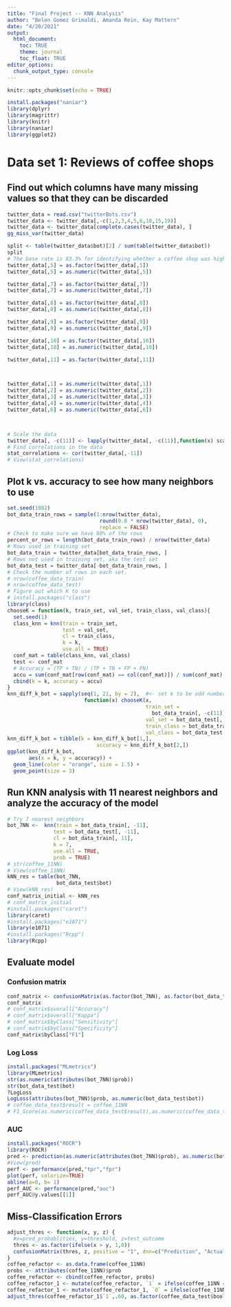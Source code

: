 ```yaml
---
title: "Final Project -- KNN Analysis"
author: "Belen Gomez Grimaldi, Amanda Rein, Kay Mattern"
date: "4/20/2021"
output:
  html_document:
    toc: TRUE
    theme: journal
    toc_float: TRUE
editor_options:
  chunk_output_type: console
---
```



```r
knitr::opts_chunk$set(echo = TRUE)
```

```r
install.packages("naniar")
library(dplyr)
library(magrittr)
library(knitr)
library(naniar)
library(ggplot2)
```

# Data set 1: Reviews of coffee shops

## Find out which columns have many missing values so that they can be discarded
```r
twitter_data = read.csv("twitterBots.csv")
twitter_data <- twitter_data[,-c(1,2,3,4,5,6,10,15,19)]
twitter_data <- twitter_data[complete.cases(twitter_data), ]
gg_miss_var(twitter_data)
```

```r
split <- table(twitter_data$bot)[2] / sum(table(twitter_data$bot))
split
# The base rate is 83.3% for identifying whether a coffee shop was high-rated or not.
twitter_data[,5] = as.factor(twitter_data[,5])
twitter_data[,5] = as.numeric(twitter_data[,5])

twitter_data[,7] = as.factor(twitter_data[,7])
twitter_data[,7] = as.numeric(twitter_data[,7])

twitter_data[,8] = as.factor(twitter_data[,8])
twitter_data[,8] = as.numeric(twitter_data[,8])

twitter_data[,9] = as.factor(twitter_data[,9])
twitter_data[,9] = as.numeric(twitter_data[,9])

twitter_data[,10] = as.factor(twitter_data[,10])
twitter_data[,10] = as.numeric(twitter_data[,10])

twitter_data[,11] = as.factor(twitter_data[,11])



twitter_data[,1] = as.numeric(twitter_data[,1])
twitter_data[,2] = as.numeric(twitter_data[,2])
twitter_data[,3] = as.numeric(twitter_data[,3])
twitter_data[,4] = as.numeric(twitter_data[,4])
twitter_data[,6] = as.numeric(twitter_data[,6])



# Scale the data
twitter_data[, -c(11)] <- lapply(twitter_data[, -c(11)],function(x) scale(x))
# Find correlations in the data 
stat_correlations <- cor(twitter_data[,-11])
# View(stat_correlations)
```

## Plot k vs. accuracy to see how many neighbors to use

```r
set.seed(1982)
bot_data_train_rows = sample(1:nrow(twitter_data),
                              round(0.8 * nrow(twitter_data), 0),
                              replace = FALSE)
# Check to make sure we have 80% of the rows
percent_or_rows = length(bot_data_train_rows) / nrow(twitter_data)
# Rows used in training set
bot_data_train = twitter_data[bot_data_train_rows, ]
# Rows not used in training set, aka the test set
bot_data_test = twitter_data[-bot_data_train_rows, ]
# Check the number of rows in each set.
# nrow(coffee_data_train)
# nrow(coffee_data_test)
# Figure out which K to use
# install.packages("class") 
library(class)
chooseK = function(k, train_set, val_set, train_class, val_class){
  set.seed(1)
  class_knn = knn(train = train_set,
                  test = val_set,
                  cl = train_class,
                  k = k,
                  use.all = TRUE)
  conf_mat = table(class_knn, val_class)
  test <- conf_mat
  # Accuracy = (TP + TN) / (TP + TN + FP + FN)
  accu = sum(conf_mat[row(conf_mat) == col(conf_mat)]) / sum(conf_mat)
  cbind(k = k, accuracy = accu)
}
knn_diff_k_bot = sapply(seq(1, 21, by = 2),  #<- set k to be odd number from 1 to 21
                         function(x) chooseK(x,
                                             train_set =
                                               bot_data_train[, -c(11)],
                                             val_set = bot_data_test[, -c(11)],
                                             train_class = bot_data_train[, 11],
                                             val_class = bot_data_test[, 11]))
knn_diff_k_bot = tibble(k = knn_diff_k_bot[1,],
                             accuracy = knn_diff_k_bot[2,])
ggplot(knn_diff_k_bot,
       aes(x = k, y = accuracy)) +
  geom_line(color = "orange", size = 1.5) +
  geom_point(size = 3)
```

## Run KNN analysis with 11 nearest neighbors and analyze the accuracy of the model
```r
# Try 7 nearest neighbors
bot_7NN <-  knn(train = bot_data_train[, -11],
               test = bot_data_test[, -11],
               cl = bot_data_train[, 11],
               k = 7,
               use.all = TRUE,
               prob = TRUE)
# str(coffee_11NN)
# View(coffee_11NN)
kNN_res = table(bot_7NN,
                bot_data_test$bot)
# View(kNN_res)
conf_matrix_initial <- kNN_res
# conf_matrix_initial
#install.packages("caret")
library(caret)
#install.packages("e1071")
library(e1071)
#install.packages("Rcpp")
library(Rcpp)
```

## Evaluate model {.tabset}
### Confusion matrix
```r
conf_matrix <- confusionMatrix(as.factor(bot_7NN), as.factor(bot_data_test$bot), positive = "1", dnn=c("Prediction", "Actual"), mode = "sens_spec")
conf_matrix 
# conf_matrix$overall["Accuracy"]
# conf_matrix$overall["Kappa"]
# conf_matrix$byClass["Sensitivity"]
# conf_matrix$byClass["Specificity"]
conf_matrix$byClass["F1"]
```

### Log Loss

```r
install.packages("MLmetrics")
library(MLmetrics)
str(as.numeric(attributes(bot_7NN)$prob))
str(bot_data_test$bot)
?LogLoss
LogLoss(attributes(bot_7NN)$prob, as.numeric(bot_data_test$bot))
# coffee_data_test$result = coffee_11NN
# F1_Score(as.numeric(coffee_data_test$result),as.numeric(coffee_data_test$bool_HIGH))
```

### AUC
```r
install.packages("ROCR")
library(ROCR)
pred <- prediction(as.numeric(attributes(bot_7NN)$prob), as.numeric(bot_data_test$bot))
#View(pred)
perf <- performance(pred,"tpr","fpr")
plot(perf, colorize=TRUE)
abline(a=0, b= 1)
perf_AUC <- performance(pred,"auc")
perf_AUC@y.values[[1]]
```

## Miss-Classification Errors
```r
adjust_thres <- function(x, y, z) {
  #x=pred_probablities, y=threshold, z=test_outcome
  thres <- as.factor(ifelse(x > y, 1,0))
  confusionMatrix(thres, z, positive = "1", dnn=c("Prediction", "Actual"), mode = "everything")
}
coffee_refactor <- as.data.frame(coffee_11NN)
probs <- attributes(coffee_11NN)$prob
coffee_refactor <- cbind(coffee_refactor, probs)
coffee_refactor_1 <- mutate(coffee_refactor, `1` = ifelse(coffee_11NN == "1", probs, (1-probs)))
coffee_refactor_1 <- mutate(coffee_refactor_1, `0` = ifelse(coffee_11NN == "0", probs, (1-probs)))
adjust_thres(coffee_refactor_1$`1`,.60, as.factor(coffee_data_test$bool_HIGH))
```
